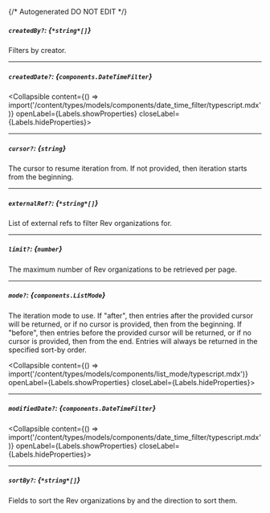 {/* Autogenerated DO NOT EDIT  */}

##### `createdBy?`: *{`*string*[]`}*
Filters by creator.

---
##### `createdDate?`: *{`components.DateTimeFilter`}*
<Collapsible content={() => import('/content/types/models/components/date_time_filter/typescript.mdx')} openLabel={Labels.showProperties} closeLabel={Labels.hideProperties}>
</Collapsible>

---
##### `cursor?`: *{`string`}*
The cursor to resume iteration from. If not provided, then
iteration starts from the beginning.


---
##### `externalRef?`: *{`*string*[]`}*
List of external refs to filter Rev organizations for.

---
##### `limit?`: *{`number`}*
The maximum number of Rev organizations to be retrieved per page.


---
##### `mode?`: *{`components.ListMode`}*
The iteration mode to use. If "after", then entries after the provided
cursor will be returned, or if no cursor is provided, then from the
beginning. If "before", then entries before the provided cursor will be
returned, or if no cursor is provided, then from the end. Entries will
always be returned in the specified sort\-by order.

<Collapsible content={() => import('/content/types/models/components/list_mode/typescript.mdx')} openLabel={Labels.showProperties} closeLabel={Labels.hideProperties}>
</Collapsible>

---
##### `modifiedDate?`: *{`components.DateTimeFilter`}*
<Collapsible content={() => import('/content/types/models/components/date_time_filter/typescript.mdx')} openLabel={Labels.showProperties} closeLabel={Labels.hideProperties}>
</Collapsible>

---
##### `sortBy?`: *{`*string*[]`}*
Fields to sort the Rev organizations by and the direction to sort
them.



